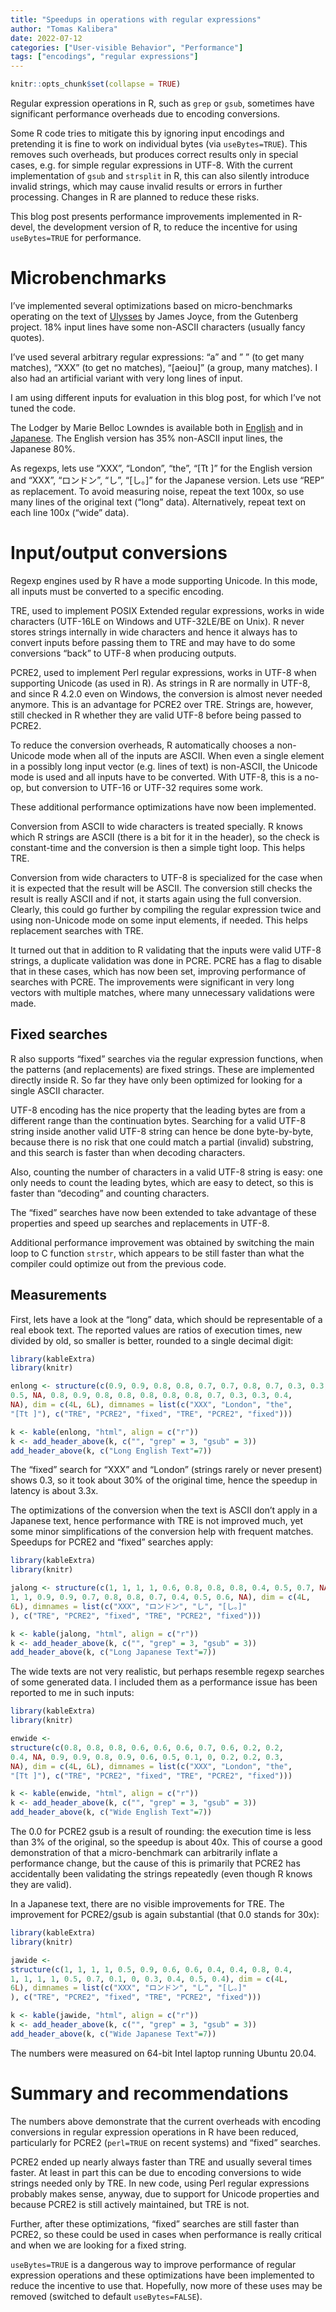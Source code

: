 ```yaml
---
title: "Speedups in operations with regular expressions"
author: "Tomas Kalibera"
date: 2022-07-12
categories: ["User-visible Behavior", "Performance"]
tags: ["encodings", "regular expressions"]
---
```


```r
knitr::opts_chunk$set(collapse = TRUE)
```
Regular expression operations in R, such as `grep` or `gsub`, sometimes have
significant performance overheads due to encoding conversions.

Some R code tries to mitigate this by ignoring input encodings and
pretending it is fine to work on individual bytes (via `useBytes=TRUE`). 
This removes such overheads, but produces correct results only in special
cases, e.g.  for simple regular expressions in UTF-8.  With the current
implementation of `gsub` and `strsplit` in R, this can also silently
introduce invalid strings, which may cause invalid results or errors in
further processing. Changes in R are planned to reduce these risks.

This blog post presents performance improvements implemented in R-devel, the
development version of R, to reduce the incentive for using `useBytes=TRUE`
for performance.

# Microbenchmarks

I've implemented several optimizations based on micro-benchmarks operating
on the text of [Ulysses](https://www.gutenberg.org/ebooks/4300) by James
Joyce, from the Gutenberg project.  18% input lines have some non-ASCII
characters (usually fancy quotes).

I've used several arbitrary regular expressions: "a" and " " (to get many matches),
"XXX" (to get no matches), "[aeiou]" (a group, many matches). I also had an
artificial variant with very long lines of input.

I am using different inputs for evaluation in this blog post, for which I've
not tuned the code.

The Lodger by Marie Belloc Lowndes is available both in
[English](https://www.gutenberg.org/files/2014/2014-0.txt) and in
[Japanese](https://www.gutenberg.org/files/2014/2014-0.txt).  The English
version has 35% non-ASCII input lines, the Japanese 80%.

As regexps, lets use "XXX", "London", "the", "[Tt ]" for the English version
and "XXX", "ロンドン", "し", "[し。]" for the Japanese version.  Lets use
"REP" as replacement.  To avoid measuring noise, repeat the text 100x, so
use many lines of the original text ("long" data).  Alternatively, repeat
text on each line 100x ("wide" data).

# Input/output conversions

Regexp engines used by R have a mode supporting Unicode.  In this mode, all
inputs must be converted to a specific encoding.

TRE, used to implement POSIX Extended regular expressions, works in wide
characters (UTF-16LE on Windows and UTF-32LE/BE on Unix).  R never stores
strings internally in wide characters and hence it always has to convert
inputs before passing them to TRE and may have to do some conversions "back"
to UTF-8 when producing outputs.

PCRE2, used to implement Perl regular expressions, works in UTF-8 when
supporting Unicode (as used in R).  As strings in R are normally in UTF-8,
and since R 4.2.0 even on Windows, the conversion is almost never needed
anymore.  This is an advantage for PCRE2 over TRE.  Strings are, however,
still checked in R whether they are valid UTF-8 before being passed to
PCRE2.

To reduce the conversion overheads, R automatically chooses a non-Unicode
mode when all of the inputs are ASCII.  When even a single element in a
possibly long input vector (e.g.  lines of text) is non-ASCII, the Unicode
mode is used and all inputs have to be converted.  With UTF-8, this is a
no-op, but conversion to UTF-16 or UTF-32 requires some work.

These additional performance optimizations have now been implemented.

Conversion from ASCII to wide characters is treated specially.  R knows
which R strings are ASCII (there is a bit for it in the header), so the
check is constant-time and the conversion is then a simple tight loop.  This
helps TRE.

Conversion from wide characters to UTF-8 is specialized for the case when it
is expected that the result will be ASCII.  The conversion still checks the
result is really ASCII and if not, it starts again using the full
conversion.  Clearly, this could go further by compiling the regular
expression twice and using non-Unicode mode on some input elements, if
needed.  This helps replacement searches with TRE.

It turned out that in addition to R validating that the inputs were valid
UTF-8 strings, a duplicate validation was done in PCRE.  PCRE has a flag to
disable that in these cases, which has now been set, improving performance
of searches with PCRE.  The improvements were significant in very long
vectors with multiple matches, where many unnecessary validations were made.

## Fixed searches

R also supports "fixed" searches via the regular expression functions, when
the patterns (and replacements) are fixed strings. These are implemented
directly inside R. So far they have only been optimized for looking for a
single ASCII character.

UTF-8 encoding has the nice property that the leading bytes are from a
different range than the continuation bytes. Searching for a valid UTF-8
string inside another valid UTF-8 string can hence be done byte-by-byte,
because there is no risk that one could match a partial (invalid) substring,
and this search is faster than when decoding characters.

Also, counting the number of characters in a valid UTF-8 string is easy: one
only needs to count the leading bytes, which are easy to detect, so this is
faster than "decoding" and counting characters.

The "fixed" searches have now been extended to take advantage of these
properties and speed up searches and replacements in UTF-8.

Additional performance improvement was obtained by switching the main loop
to C function `strstr`, which appears to be still faster than what the
compiler could optimize out from the previous code.

## Measurements

First, lets have a look at the "long" data, which should be representable of
a real ebook text.  The reported values are ratios of execution times, new
divided by old, so smaller is better, rounded to a single decimal digit:


```r
library(kableExtra)
library(knitr)

enlong <- structure(c(0.9, 0.9, 0.8, 0.8, 0.7, 0.7, 0.8, 0.7, 0.3, 0.3, 
0.5, NA, 0.8, 0.9, 0.8, 0.8, 0.8, 0.8, 0.8, 0.7, 0.3, 0.3, 0.4, 
NA), dim = c(4L, 6L), dimnames = list(c("XXX", "London", "the", 
"[Tt ]"), c("TRE", "PCRE2", "fixed", "TRE", "PCRE2", "fixed")))

k <- kable(enlong, "html", align = c("r"))
k <- add_header_above(k, c("", "grep" = 3, "gsub" = 3))
add_header_above(k, c("Long English Text"=7))
```

The "fixed" search for "XXX" and "London" (strings rarely or never present)
shows 0.3, so it took about 30% of the original time, hence the speedup in
latency is about 3.3x.

The optimizations of the conversion when the text is ASCII don't apply in a
Japanese text, hence performance with TRE is not improved much, yet some
minor simplifications of the conversion help with frequent matches. 
Speedups for PCRE2 and "fixed" searches apply:

```r
library(kableExtra)
library(knitr)

jalong <- structure(c(1, 1, 1, 1, 0.6, 0.8, 0.8, 0.8, 0.4, 0.5, 0.7, NA, 
1, 1, 0.9, 0.9, 0.7, 0.8, 0.8, 0.7, 0.4, 0.5, 0.6, NA), dim = c(4L, 
6L), dimnames = list(c("XXX", "ロンドン", "し", "[し。]"
), c("TRE", "PCRE2", "fixed", "TRE", "PCRE2", "fixed")))

k <- kable(jalong, "html", align = c("r"))
k <- add_header_above(k, c("", "grep" = 3, "gsub" = 3))
add_header_above(k, c("Long Japanese Text"=7))
```

The wide texts are not very realistic, but perhaps resemble regexp searches
of some generated data.  I included them as a performance issue has been
reported to me in such inputs:

```r
library(kableExtra)
library(knitr)

enwide <- 
structure(c(0.8, 0.8, 0.8, 0.6, 0.6, 0.6, 0.7, 0.6, 0.2, 0.2, 
0.4, NA, 0.9, 0.9, 0.8, 0.9, 0.6, 0.5, 0.1, 0, 0.2, 0.2, 0.3, 
NA), dim = c(4L, 6L), dimnames = list(c("XXX", "London", "the", 
"[Tt ]"), c("TRE", "PCRE2", "fixed", "TRE", "PCRE2", "fixed")))

k <- kable(enwide, "html", align = c("r"))
k <- add_header_above(k, c("", "grep" = 3, "gsub" = 3))
add_header_above(k, c("Wide English Text"=7))
```

The 0.0 for PCRE2 gsub is a result of rounding: the execution time is less
than 3% of the original, so the speedup is about 40x.  This of course a good
demonstration of that a micro-benchmark can arbitrarily inflate a
performance change, but the cause of this is primarily that PCRE2 has
accidentally been validating the strings repeatedly (even though R knows
they are valid).

In a Japanese text, there are no visible improvements for TRE.  The
improvement for PCRE2/gsub is again substantial (that 0.0 stands for 30x):

```r
library(kableExtra)
library(knitr)

jawide <-  
structure(c(1, 1, 1, 1, 0.5, 0.9, 0.6, 0.6, 0.4, 0.4, 0.8, 0.4,
1, 1, 1, 1, 0.5, 0.7, 0.1, 0, 0.3, 0.4, 0.5, 0.4), dim = c(4L, 
6L), dimnames = list(c("XXX", "ロンドン", "し", "[し。]"
), c("TRE", "PCRE2", "fixed", "TRE", "PCRE2", "fixed")))

k <- kable(jawide, "html", align = c("r"))
k <- add_header_above(k, c("", "grep" = 3, "gsub" = 3))
add_header_above(k, c("Wide Japanese Text"=7))
```

The numbers were measured on 64-bit Intel laptop running Ubuntu 20.04.

# Summary and recommendations

The numbers above demonstrate that the current overheads with encoding
conversions in regular expression operations in R have been reduced,
particularly for PCRE2 (`perl=TRUE` on recent systems) and "fixed" searches.

PCRE2 ended up nearly always faster than TRE and usually several times
faster.  At least in part this can be due to encoding conversions to wide
strings needed only by TRE.  In new code, using Perl regular expressions
probably makes sense, anyway, due to support for Unicode properties and
because PCRE2 is still actively maintained, but TRE is not.

Further, after these optimizations, "fixed" searches are still faster than
PCRE2, so these could be used in cases when performance is really critical
and when we are looking for a fixed string.

`useBytes=TRUE` is a dangerous way to improve performance of regular
expression operations and these optimizations have been implemented to
reduce the incentive to use that.  Hopefully, now more of these uses may be
removed (switched to default `useBytes=FALSE`).
